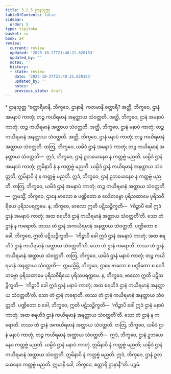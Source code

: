 ```yaml
---
title: 3.2.5 ဌာနသုတ္တ
tableOfContents: false
sidebar:
  order: 5
type: tipitaka
basket: su
book: a4
review:
  current: review
  updated: '2025-10-27T21:48:21.620153'
  updated_by: ''
  notes: ''
  history:
  - state: review
    date: '2025-10-27T21:48:21.620153'
    updated_by: ''
    notes: ''
    previous_state: draft
---
```



<ReviewStatus review={frontmatter.review} showDetails={true} />

<HypothesisAnnotation frontmatter={frontmatter} />

<DynamicBreadcrumb />

<Paragraph type="center" book="a4">
* ဌာနသုတ္တ
</Paragraph>

<Division number="115" book="a4" e="ch" v="15" p="433">

<Paragraph number="762" book="a4">
“စတ္တာရိမာနိ, ဘိက္ခဝေ, ဌာနာနိ. ကတမာနိ စတ္တာရိ? အတ္ထိ, ဘိက္ခဝေ, ဌာနံ အမနာပံ ကာတုံ; တဉ္စ ကယိရမာနံ အနတ္ထာယ သံဝတ္တတိ. အတ္ထိ, ဘိက္ခဝေ, ဌာနံ အမနာပံ ကာတုံ; တဉ္စ ကယိရမာနံ အတ္ထာယ သံဝတ္တတိ. အတ္ထိ, ဘိက္ခဝေ, ဌာနံ မနာပံ ကာတုံ; တဉ္စ ကယိရမာနံ အနတ္ထာယ သံဝတ္တတိ. အတ္ထိ, ဘိက္ခဝေ, ဌာနံ မနာပံ ကာတုံ; တဉ္စ ကယိရမာနံ အတ္ထာယ သံဝတ္တတိ.
</Paragraph>

<Paragraph number="763" book="a4">
တတြ, ဘိက္ခဝေ, ယမိဒံ ဌာနံ အမနာပံ ကာတုံ; တဉ္စ ကယိရမာနံ အနတ္ထာယ သံဝတ္တတိ—  ဣဒံ, ဘိက္ခဝေ, ဌာနံ ဥဘယေနေဝ န ကတ္တဗ္ဗံ မညတိ. ယမ္ပိဒံ ဌာနံ အမနာပံ ကာတုံ; ဣမိနာပိ နံ န ကတ္တဗ္ဗံ မညတိ. ယမ္ပိဒံ ဌာနံ ကယိရမာနံ အနတ္ထာယ သံဝတ္တတိ; ဣမိနာပိ နံ န ကတ္တဗ္ဗံ မညတိ. ဣဒံ, ဘိက္ခဝေ, ဌာနံ ဥဘယေနေဝ န ကတ္တဗ္ဗံ မညတိ.
</Paragraph>

<Paragraph number="764" book="a4">
တတြ, ဘိက္ခဝေ, ယမိဒံ ဌာနံ အမနာပံ ကာတုံ; တဉ္စ ကယိရမာနံ အတ္ထာယ သံဝတ္တတိ—  ဣမသ္မိံ, ဘိက္ခဝေ, ဌာနေ ဗာလော စ ပဏ္ဍိတော စ ဝေဒိတဗ္ဗော ပုရိသထာမေ ပုရိသဝီရိယေ ပုရိသပရက္ကမေ. န, ဘိက္ခဝေ, ဗာလော ဣတိ ပဋိသဉ္စိက္ခတိ—  ‘ကိဉ္စာပိ ခေါ ဣဒံ ဌာနံ အမနာပံ ကာတုံ; အထ စရဟိဒံ ဌာနံ ကယိရမာနံ အတ္ထာယ သံဝတ္တတီ’တိ. သော တံ ဌာနံ န ကရောတိ. တဿ တံ ဌာနံ အကယိရမာနံ အနတ္ထာယ သံဝတ္တတိ. ပဏ္ဍိတော စ ခေါ, ဘိက္ခဝေ, ဣတိ ပဋိသဉ္စိက္ခတိ—  ‘ကိဉ္စာပိ ခေါ ဣဒံ ဌာနံ အမနာပံ ကာတုံ; အထ စရဟိဒံ ဌာနံ ကယိရမာနံ အတ္ထာယ သံဝတ္တတီ’တိ. သော တံ ဌာနံ ကရောတိ. တဿ တံ ဌာနံ ကယိရမာနံ အတ္ထာယ သံဝတ္တတိ.
</Paragraph>

<Paragraph number="765" book="a4">
တတြ, ဘိက္ခဝေ, ယမိဒံ ဌာနံ မနာပံ ကာတုံ; တဉ္စ ကယိရမာနံ အနတ္ထာယ သံဝတ္တတိ—  ဣမသ္မိမ္ပိ, ဘိက္ခဝေ, ဌာနေ ဗာလော စ ပဏ္ဍိတော စ ဝေဒိတဗ္ဗော ပုရိသထာမေ ပုရိသဝီရိယေ ပုရိသပရက္ကမေ. န, ဘိက္ခဝေ, ဗာလော ဣတိ ပဋိသဉ္စိက္ခတိ—  ‘ကိဉ္စာပိ ခေါ ဣဒံ ဌာနံ မနာပံ ကာတုံ; အထ စရဟိဒံ ဌာနံ ကယိရမာနံ အနတ္ထာယ သံဝတ္တတီ’တိ. သော တံ ဌာနံ ကရောတိ. တဿ တံ ဌာနံ ကယိရမာနံ အနတ္ထာယ သံဝတ္တတိ. ပဏ္ဍိတော စ ခေါ, ဘိက္ခဝေ, ဣတိ ပဋိသဉ္စိက္ခတိ—  ‘ကိဉ္စာပိ ခေါ ဣဒံ ဌာနံ မနာပံ ကာတုံ; အထ စရဟိဒံ ဌာနံ ကယိရမာနံ အနတ္ထာယ သံဝတ္တတီ’တိ. သော တံ ဌာနံ န ကရောတိ. တဿ တံ ဌာနံ အကယိရမာနံ အတ္ထာယ သံဝတ္တတိ.
</Paragraph>

<Paragraph number="766" book="a4">
တတြ, ဘိက္ခဝေ, ယမိဒံ ဌာနံ မနာပံ ကာတုံ, တဉ္စ ကယိရမာနံ အတ္ထာယ သံဝတ္တတိ—  ဣဒံ, ဘိက္ခဝေ, ဌာနံ ဥဘယေနေဝ ကတ္တဗ္ဗံ မညတိ. ယမ္ပိဒံ ဌာနံ မနာပံ ကာတုံ, ဣမိနာပိ နံ ကတ္တဗ္ဗံ မညတိ; ယမ္ပိဒံ ဌာနံ ကယိရမာနံ အတ္ထာယ သံဝတ္တတိ, ဣမိနာပိ နံ ကတ္တဗ္ဗံ မညတိ. ဣဒံ, ဘိက္ခဝေ, ဌာနံ ဥဘယေနေဝ ကတ္တဗ္ဗံ မညတိ. ဣမာနိ ခေါ, ဘိက္ခဝေ, စတ္တာရိ ဌာနာနီ”တိ.

</Paragraph>
</Division>

<Paragraph number="767" type="center" book="a4">
ပဉ္စမံ.
</Paragraph>